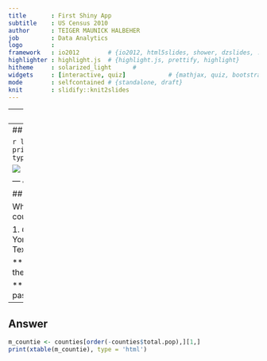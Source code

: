 ```yaml
---
title       : First Shiny App
subtitle    : US Census 2010
author      : TEIGER MAUNICK HALBEHER
job         : Data Analytics
logo        : 
framework   : io2012        # {io2012, html5slides, shower, dzslides, ...}
highlighter : highlight.js  # {highlight.js, prettify, highlight}
hitheme     : solarized_light      # 
widgets     : [interactive, quiz]            # {mathjax, quiz, bootstrap}
mode        : selfcontained # {standalone, draft}
knit        : slidify::knit2slides
---
```

<!-- Limit image width and height -->
<style type='text/css'>
img {
    max-height: 560px;
    max-width: 964px;
}
</style>

<!-- Center image on slide -->
<script src="http://ajax.aspnetcdn.com/ajax/jQuery/jquery-1.7.min.js"></script>
<script type='text/javascript'>
$(function() {
    $("p:has(img)").addClass('centered');
});
</script>
---
## Idea

> The idea is to have an impact on the distribution of the population in the United States according to the ethnic origins of the inhabitants. 

---
## Datas

```r
library(xtable)
print(xtable(counties[1:6,1:6]), type = "html")
```

<img src='https://upload.wikimedia.org/wikipedia/commons/b/b1/ECE_PARIS_ssvilles.png'>

--- &radio

## Quizz

What is the most populated countie in USA ?

1. _California, Los Angeles_
2. New York, Queens
3. Florida, Miami
4. Texas, Dallas

*** .hint
The weather is good there

*** .explanation
Slidify marche pas bien

---
## Answer 
```r
m_countie <- counties[order(-counties$total.pop),][1,]
print(xtable(m_countie), type = 'html')
```



